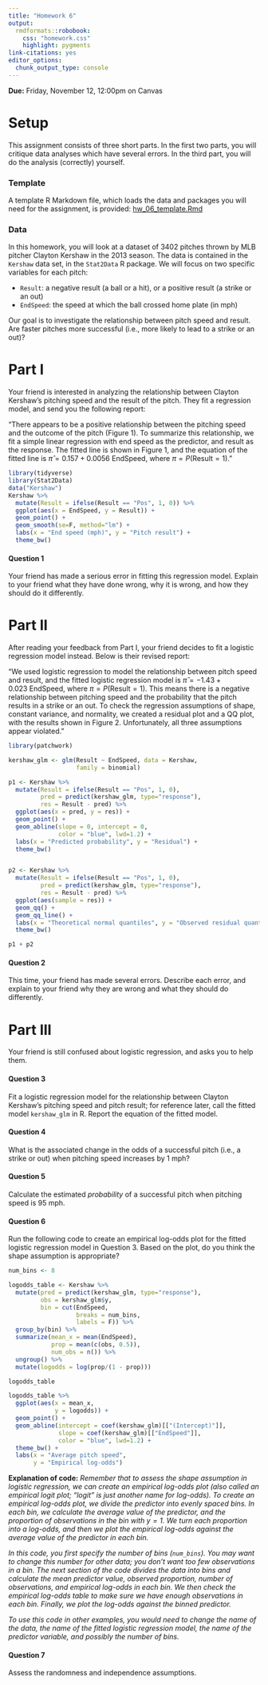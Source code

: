 ```yaml
---
title: "Homework 6"
output: 
  rmdformats::robobook:
    css: "homework.css"
    highlight: pygments
link-citations: yes
editor_options: 
  chunk_output_type: console
---
```


**Due:** Friday, November 12, 12:00pm on Canvas

# Setup

This assignment consists of three short parts. In the first two parts, you will critique data analyses which have several errors. In the third part, you will do the analysis (correctly) yourself.

### Template

A template R Markdown file, which loads the data and packages you will need for the assignment, is provided: [hw_06_template.Rmd](https://sta112-f21.github.io/homework/hw_06_template.Rmd)

### Data

In this homework, you will look at a dataset of 3402 pitches thrown by MLB pitcher Clayton Kershaw in the 2013 season. The data is contained in the `Kershaw` data set, in the `Stat2Data` R package. We will focus on two specific variables for each pitch:

* `Result`: a negative result (a ball or a hit), or a positive result (a strike or an out)
* `EndSpeed`: the speed at which the ball crossed home plate (in mph)

Our goal is to investigate the relationship between pitch speed and result. Are faster pitches more successful (i.e., more likely to lead to a strike or an out)?

# Part I

Your friend is interested in analyzing the relationship between Clayton Kershaw's pitching speed and the result of the pitch. They fit a regression model, and send you the following report:

"There appears to be a positive relationship between the pitching speed and the outcome of the pitch (Figure 1). To summarize this relationship, we fit a simple linear regression with end speed as the predictor, and result as the response. The fitted line is shown in Figure 1, and the equation of the fitted line is $\widehat{\pi} = 0.157 + 0.0056 \ \text{EndSpeed}$, where $\pi = P(\text{Result} = 1)$."

```r
library(tidyverse)
library(Stat2Data)
data("Kershaw")
Kershaw %>%
  mutate(Result = ifelse(Result == "Pos", 1, 0)) %>%
  ggplot(aes(x = EndSpeed, y = Result)) +
  geom_point() +
  geom_smooth(se=F, method="lm") +
  labs(x = "End speed (mph)", y = "Pitch result") +
  theme_bw()
```


:::{.question}
#### Question 1

Your friend has made a serious error in fitting this regression model. Explain to your friend what they have done wrong, why it is wrong, and how they should do it differently.
:::

# Part II

After reading your feedback from Part I, your friend decides to fit a logistic regression model instead. Below is their revised report:

"We used logistic regression to model the relationship between pitch speed and result, and the fitted logistic regression model is $\widehat{\pi} = -1.43 + 0.023 \ \text{EndSpeed}$, where $\pi = P(\text{Result} = 1)$. This means there is a negative relationship between pitching speed and the probability that the pitch results in a strike or an out. To check the regression assumptions of shape, constant variance, and normality, we created a residual plot and a QQ plot, with the results shown in Figure 2. Unfortunately, all three assumptions appear violated."

```r
library(patchwork)

kershaw_glm <- glm(Result ~ EndSpeed, data = Kershaw,
                   family = binomial)

p1 <- Kershaw %>%
  mutate(Result = ifelse(Result == "Pos", 1, 0),
         pred = predict(kershaw_glm, type="response"),
         res = Result - pred) %>%
  ggplot(aes(x = pred, y = res)) +
  geom_point() +
  geom_abline(slope = 0, intercept = 0,
              color = "blue", lwd=1.2) +
  labs(x = "Predicted probability", y = "Residual") +
  theme_bw()


p2 <- Kershaw %>%
  mutate(Result = ifelse(Result == "Pos", 1, 0),
         pred = predict(kershaw_glm, type="response"),
         res = Result - pred) %>%
  ggplot(aes(sample = res)) +
  geom_qq() +
  geom_qq_line() +
  labs(x = "Theoretical normal quantiles", y = "Observed residual quantiles") +
  theme_bw()

p1 + p2
```

:::{.question}
#### Question 2

This time, your friend has made several errors. Describe each error, and explain to your friend why they are wrong and what they should do differently.
:::

# Part III

Your friend is still confused about logistic regression, and asks you to help them.

:::{.question}
#### Question 3

Fit a logistic regression model for the relationship between Clayton Kershaw's pitching speed and pitch result; for reference later, call the fitted model `kershaw_glm` in R. Report the equation of the fitted model.
:::

:::{.question}
#### Question 4

What is the associated change in the odds of a successful pitch (i.e., a strike or out) when pitching speed increases by 1 mph?
:::

:::{.question}
#### Question 5

Calculate the estimated *probability* of a successful pitch when pitching speed is 95 mph.
:::

:::{.question}
#### Question 6

Run the following code to create an empirical log-odds plot for the fitted logistic regression model in Question 3. Based on the plot, do you think the shape assumption is appropriate?
:::

```r
num_bins <- 8

logodds_table <- Kershaw %>% 
  mutate(pred = predict(kershaw_glm, type="response"),
         obs = kershaw_glm$y,
         bin = cut(EndSpeed, 
                   breaks = num_bins,
                   labels = F)) %>%
  group_by(bin) %>%
  summarize(mean_x = mean(EndSpeed),
            prop = mean(c(obs, 0.5)),
            num_obs = n()) %>%
  ungroup() %>%
  mutate(logodds = log(prop/(1 - prop)))

logodds_table

logodds_table %>%
  ggplot(aes(x = mean_x,
             y = logodds)) +
  geom_point() +
  geom_abline(intercept = coef(kershaw_glm)[["(Intercept)"]],
              slope = coef(kershaw_glm)[["EndSpeed"]],
              color = "blue", lwd=1.2) +
  theme_bw() +
  labs(x = "Average pitch speed",
       y = "Empirical log-odds")
```

**Explanation of code:** *Remember that to assess the shape assumption in logistic regression, we can create an empirical log-odds plot (also called an empirical logit plot; "logit" is just another name for log-odds). To create an empirical log-odds plot, we divide the predictor into evenly spaced bins. In each bin, we calculate the average value of the predictor, and the proportion of observations in the bin with $y = 1$. We turn each proportion into a log-odds, and then we plot the empirical log-odds against the average value of the predictor in each bin.*

*In this code, you first specify the number of bins (`num_bins`). You may want to change this number for other data; you don't want too few observations in a bin. The next section of the code divides the data into bins and calculate the mean predictor value, observed proportion, number of observations, and empirical log-odds in each bin. We then check the empirical log-odds table to make sure we have enough observations in each bin. Finally, we plot the log-odds against the binned predictor.*

*To use this code in other examples, you would need to change the name of the data, the name of the fitted logistic regression model, the name of the predictor variable, and possibly the number of bins.*

:::{.question}
#### Question 7

Assess the randomness and independence assumptions.
:::